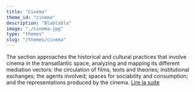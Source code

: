 ```yaml
---
title: "Cinéma"
theme_id: "cinema"
description: "Blablabla"
image: "./cinema.jpg"
type: "themes"
slug: "/themes/cinema"
---
```


The section approaches the historical and cultural practices that involve cinema in the transatlantic space, analyzing and mapping its different mediation vectors: the circulation of films, texts and theories; institutional exchanges; the agents involved; spaces for sociability and consumption; and the representations produced by the cinema.
[Lire la suite](./article.md)

